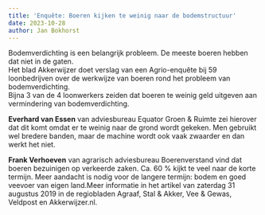 ```yaml
---
title: 'Enquête: Boeren kijken te weinig naar de bodemstructuur'
date: 2023-10-28
author: Jan Bokhorst
---
```




Bodemverdichting is een belangrijk probleem. De meeste boeren hebben dat niet in de gaten.  
Het blad Akkerwijzer doet verslag van een Agrio-enquête bij 59 loonbedrijven over de werkwijze van boeren rond het probleem van bodemverdichting.  
Bijna 3 van de 4 loonwerkers zeiden dat boeren te weinig geld uitgeven aan vermindering van bodemverdichting.  

**Everhard van Essen** van adviesbureau Equator Groen & Ruimte zei hierover dat dit komt omdat er te weinig naar de grond wordt gekeken. Men gebruikt wel bredere banden, maar de machine wordt ook vaak zwaarder en dan werkt het niet. 

**Frank Verhoeven** van agrarisch adviesbureau Boerenverstand vind dat boeren bezuinigen op verkeerde zaken. Ca. 60 % kijkt te veel naar de korte termijn. Meer aandacht is nodig voor de langere termijn: bodem en goed veevoer van eigen land.Meer informatie in het artikel van zaterdag 31 augustus 2019 in de regiobladen Agraaf, Stal & Akker, Vee & Gewas, Veldpost en Akkerwijzer.nl.  
  








